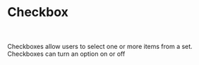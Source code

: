 

# Checkbox
<br/><br/>
<Canvas of={CheckboxStories.Checkbox} />
Checkboxes allow users to select one or more items from a set. Checkboxes can turn an option on or off